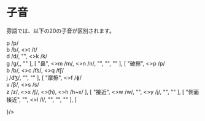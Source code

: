 
# 子音

雰語では、以下の20の子音が区別されます。

<Table head left data={
    [
        ["", "両唇", "歯茎", "口蓋", "軟口蓋", "声門"],
        [
            "破裂",
            <>p <span className="ipa">/p/</span><br/>
            b <span className="ipa">/b/</span></>,
            <>t <span className="ipa">/t/</span><br/>
            d <span className="ipa">/d/</span></>,
            "",
            <>k <span className="ipa">/k/</span><br/>
            g <span className="ipa">/g/</span></>,,
            ""
        ],
        [
            "鼻",
            <>m <span className="ipa">/m/</span></>,
            <>n <span className="ipa">/n/</span></>,
            "",
            "",
            ""
        ],
        [
            "破擦",
            <>p <span className="ipa">/p/</span><br/>
            b <span className="ipa">/b/</span></>,
            <>c <span className="ipa">/t͡s/</span></>,
            <>q <span className="ipa">/t͡ʃ/</span><br/>
            j <span className="ipa">/d͡ʒ/</span></>,
            "",
            ""
        ],
        [
            "摩擦",
            <>f <span className="ipa">/ɸ/</span><br/>
            v <span className="ipa">/β/</span></>,
            <>s <span className="ipa">/s/</span><br/>
            z <span className="ipa">/z/</span></>,
            <>x <span className="ipa">/ʃ/</span></>,
            <>(h)</>,
            <>h <span className="ipa">/h~x/</span></>
        ],
        [
            "接近",
            <>w <span className="ipa">/w/</span></>,
            "",
            <>y <span className="ipa">/j/</span></>,
            "",
            ""
        ],
        [
            "側面接近",
            "",
            <>l <span className="ipa">/l/</span></>,
            "",
            "",
            ""
        ],
    ]
    
}/>